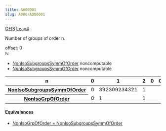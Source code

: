 ```yaml
---
title: A000001
slug: A000/A000001
---
```



[OEIS<i class="fa-solid fa-up-right-from-square"></i>](https://oeis.org/A000001) 
[Lean4<i class="fa-solid fa-up-right-from-square"></i>](https://provables.github.io/sequencelib/docs/Sequencelib/FiniteGroups.html) 

Number of groups of order n. 
 
<div class="badge badge-info">offset: 0</div>
<div class="badge badge-info">ℕ</div>

- <span>
    <a href="" class="align-middle">NonIsoSubgroupsSymmOfOrder</a> 
    <span class="badge badge-warning ml-4 mb-0">noncomputable</span>
  </span>
- <span>
    <a href="" class="align-middle">NonIsoSubgroupsSymmOfOrder</a> 
    <span class="badge badge-warning ml-4 mb-0">noncomputable</span>
  </span>

<div class="overflow-x-scroll rounded-box border px-4"
    style="background-color: var(--sl-color-gray-6); border-color: var(--sl-color-accent)"
>
  <table class="table-auto">
    <thead>
      <tr>
        <th>n</th>
        <th>0</th>
        <th>1</th>
        <th>2</th>
        <th>0</th>
        <th>0</th>
        <th>0</th>
        <th>1</th>
        <th>2</th>
        <th>1</th>
        <th>2</th>
        <th>1</th>
        <th>2</th>
        <th>0</th>
        <th>1</th>
        <th>2</th>
      </tr>
    </thead>
    <tbody>
      <tr>
        <th><a href="">NonIsoSubgroupsSymmOfOrder</a></th>
        <td class="text-right">0</td>
        <td>392309234321</td>
        <td>1</td>
      </tr>
      <tr>
        <th><a href="">NonIsoGrpOfOrder</a></th>
        <td>0</td>
        <td class="text-right">1</td>
        <td>1</td>
      </tr>
    </tbody>
  </table>
</div>

#### Equivalences

- [NonIsoGrpOfOrder = NonIsoSubgroupsSymmOfOrder](https://example.org)